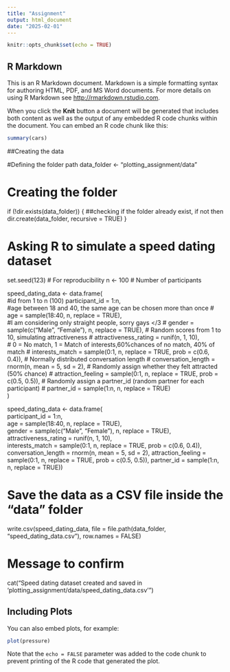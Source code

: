 ```yaml
---
title: "Assignment"
output: html_document
date: "2025-02-01"
---
```


```r
knitr::opts_chunk$set(echo = TRUE)
```

## R Markdown

This is an R Markdown document. Markdown is a simple formatting syntax for authoring HTML, PDF, and MS Word documents. For more details on using R Markdown see <http://rmarkdown.rstudio.com>.

When you click the **Knit** button a document will be generated that includes both content as well as the output of any embedded R code chunks within the document. You can embed an R code chunk like this:

```r
summary(cars)
```

##Creating the data

#Defining the folder path
data_folder <- "plotting_assignment/data"

# Creating the folder
if (!dir.exists(data_folder)) {         ##checking if the folder already exist, if not then
  dir.create(data_folder, recursive = TRUE)
}

# Asking R to simulate a speed dating dataset
set.seed(123)  # For reproducibility
n <- 100  # Number of participants

speed_dating_data <- data.frame(   
   #id from 1 to n (100)
  participant_id = 1:n,    
   #age between 18 and 40, the same age can be chosen more than once
 # age = sample(18:40, n, replace = TRUE),    
   #I am considering only straight people, sorry gays </3
  # gender = sample(c("Male", "Female"), n, replace = TRUE),
  # Random scores from 1 to 10, simulating attractiveness
 # attractiveness_rating = runif(n, 1, 10),  
   # 0 = No match, 1 = Match of interests,60%chances of no match, 40% of match
  # interests_match = sample(0:1, n, replace = TRUE, prob = c(0.6, 0.4)), 
  # Normally distributed conversation length
  # conversation_length = rnorm(n, mean = 5, sd = 2), 
   # Randomly assign whether they felt attracted (50% chance)
 # attraction_feeling = sample(0:1, n, replace = TRUE, prob = c(0.5, 0.5)), 
  # Randomly assign a partner_id (random partner for each participant)
 # partner_id = sample(1:n, n, replace = TRUE)  
)

speed_dating_data <- data.frame(   
  participant_id = 1:n,    
 age = sample(18:40, n, replace = TRUE),    
gender = sample(c("Male", "Female"), n, replace = TRUE),
 attractiveness_rating = runif(n, 1, 10),  
interests_match = sample(0:1, n, replace = TRUE, prob = c(0.6, 0.4)), 
conversation_length = rnorm(n, mean = 5, sd = 2), 
attraction_feeling = sample(0:1, n, replace = TRUE, prob = c(0.5, 0.5)), 
partner_id = sample(1:n, n, replace = TRUE))

# Save the data as a CSV file inside the "data" folder
write.csv(speed_dating_data, file = file.path(data_folder, "speed_dating_data.csv"), row.names = FALSE)

# Message to confirm
cat("Speed dating dataset created and saved in 'plotting_assignment/data/speed_dating_data.csv'\n")

## Including Plots

You can also embed plots, for example:

```r
plot(pressure)
```

Note that the `echo = FALSE` parameter was added to the code chunk to prevent printing of the R code that generated the plot.
